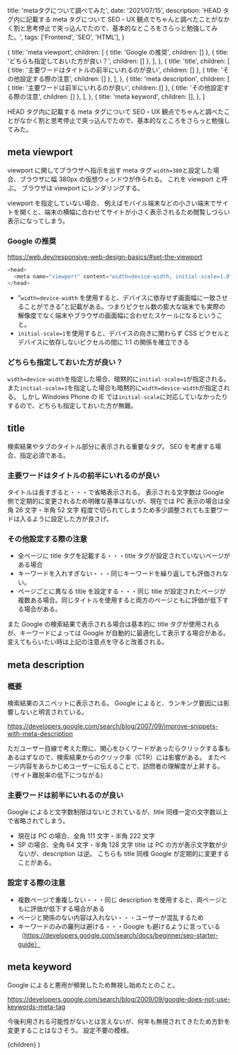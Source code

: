 
  title: 'metaタグについて調べてみた',
  date: '2021/07/15',
  description:
    'HEAD タグ内に記載する meta タグについて SEO・UX 観点でちゃんと調べたことがなかく割と思考停止で突っ込んでたので、基本的なところをさらっと勉強してみた。',
  tags: ['Frontend', 'SEO', 'HTML'],
}

  {
    title: 'meta viewport',
    children: [
      { title: 'Google の推奨', children: [] },
      { title: 'どちらも指定しておいた方が良い？', children: [] },
    ],
  },
  {
    title: 'title',
    children: [
      { title: '主要ワードはタイトルの前半にいれるのが良い', children: [] },
      { title: 'その他設定する際の注意', children: [] },
    ],
  },
  {
    title: 'meta description',
    children: [
      { title: '主要ワードは前半にいれるのが良い', children: [] },
      { title: 'その他設定する際の注意', children: [] },
    ],
  },
  {
    title: 'meta keyword',
    children: [],
  },
]

HEAD タグ内に記載する meta タグについて SEO・UX 観点でちゃんと調べたことがなかく割と思考停止で突っ込んでたので、基本的なところをさらっと勉強してみた。

## meta viewport

viewport に関してブラウザへ指示を出す meta タグ
`width=380`と設定した場合、ブラウザに幅 380px の仮想ウィンドウが作られる。
これを viewport と呼ぶ。
ブラウザは viewport にレンダリングする。

viewport を指定していない場合、
例えばモバイル端末などの小さい端末でサイトを開くと、端末の横幅に合わせてサイトが小さく表示されるため閲覧しづらい表示になってしまう。

### Google の推奨

https://web.dev/responsive-web-design-basics/#set-the-viewport

```js live=true
<head>
  <meta name="viewport" content="width=device-width, initial-scale=1.0">
</head>
```

- ”`width=device-width` を使用すると、デバイスに依存せず画面幅に一致させることができる”と記載がある。つまりピクセル数の膨大な端末でも実際の解像度でなく端末やブラウザの画面幅に合わせたスケールになるということ。
- `initial-scale=1`を使用すると、デバイスの向きに関わらず CSS ピクセルとデバイスに依存しないピクセルの間に 1:1 の関係を確立できる

### どちらも指定しておいた方が良い？

`width=device-width`を指定した場合、暗黙的に`initial-scale=1`が指定される。
また`initial-scale=1`を指定した場合も暗黙的に`width=device-width`が指定される。
しかし Windows Phone の IE では`initial-scale`に対応していなかったりするので、どちらも指定しておいた方が無難。

## title

検索結果やタブのタイトル部分に表示される重要なタグ。
SEO を考慮する場合、指定必須である。

### 主要ワードはタイトルの前半にいれるのが良い

タイトルは長すぎると・・・で省略表示される。
表示される文字数は Google 側で定期的に変更されるため明確な基準はないが、現在では PC 表示の場合は全角 26 文字・半角 52 文字 程度で切られてしまうため多少調整されても主要ワードは入るように設定した方が良さげ。

### その他設定する際の注意

- 全ページに title タグを記載する・・・title タグが設定されていないページがある場合
- キーワードを入れすぎない・・・同じキーワードを繰り返しても評価されない。
- ページごとに異なる title を設定する・・・同じ titie が設定されたページが複数ある場合。同じタイトルを使用すると両方のページともに評価が低下する場合がある。

また Google の検索結果で表示される場合は基本的に title タグが使用されるが、キーワードによっては Google が自動的に最適化して表示する場合がある。
変えてもらいたい時は上記の注意点を守ると改善される。

## meta description

### 概要

検索結果のスニペットに表示される。
Google によると、ランキング要因には影響しないと明言されている。

https://developers.google.com/search/blog/2007/09/improve-snippets-with-meta-description

ただユーザー目線で考えた際に、関心をひくワードがあったらクリックする事もあるはずなので、検索結果からのクリック率（CTR）には影響がある。
またページ内容をあらかじめユーザーに伝えることで、訪問者の理解度が上昇する。（サイト離脱率の低下につながる）

### 主要ワードは前半にいれるのが良い

Google によると文字数制限はないとされているが、title 同様一定の文字数以上で省略されてしまう。

- 現在は PC の場合、全角 111 文字・半角 222 文字
- SP の場合、全角 64 文字・半角 128 文字
  title は PC の方が表示文字数が少ないが、description は逆。
  こちらも title 同様 Google が定期的に変更することがある。

### 設定する際の注意

- 複数ページで重複しない・・・同じ description を使用すると、両ページともに評価が低下する場合がある
- ページと関係のない内容は入れない・・・ユーザーが混乱するため
- キーワードのみの羅列は避ける・・・Google も避けるように言っている（https://developers.google.com/search/docs/beginner/seo-starter-guide）

## meta keyword

Google によると悪用が頻発したため無視し始めたとのこと。

https://developers.google.com/search/blog/2009/09/google-does-not-use-keywords-meta-tag

今後利用される可能性がないとは言えないが、何年も無視されてきたため方針を変更することはなさそう。
設定不要の模様。

  <Layout meta={meta} headlines={headlines} type="post">
    {children}
  </Layout>
)
